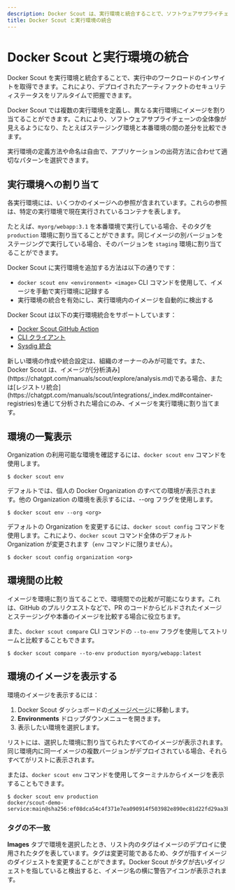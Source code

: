 ```yaml
---
description: Docker Scout は、実行環境と統合することで、ソフトウェアサプライチェーンに関するリアルタイムのインサイトを提供します。
title: Docker Scout と実行環境の統合
---
```



# Docker Scout と実行環境の統合

Docker Scout を実行環境と統合することで、実行中のワークロードのインサイトを取得できます。これにより、デプロイされたアーティファクトのセキュリティステータスをリアルタイムで把握できます。

Docker Scout では複数の実行環境を定義し、異なる実行環境にイメージを割り当てることができます。これにより、ソフトウェアサプライチェーンの全体像が見えるようになり、たとえばステージング環境と本番環境の間の差分を比較できます。

実行環境の定義方法や命名は自由で、アプリケーションの出荷方法に合わせて適切なパターンを選択できます。

## 実行環境への割り当て

各実行環境には、いくつかのイメージへの参照が含まれています。これらの参照は、特定の実行環境で現在実行されているコンテナを表します。

たとえば、`myorg/webapp:3.1` を本番環境で実行している場合、そのタグを `production` 環境に割り当てることができます。同じイメージの別バージョンをステージングで実行している場合、そのバージョンを `staging` 環境に割り当てることができます。

Docker Scout に実行環境を追加する方法は以下の通りです：

- `docker scout env <environment> <image>` CLI コマンドを使用して、イメージを手動で実行環境に記録する
- 実行環境の統合を有効にし、実行環境内のイメージを自動的に検出する

Docker Scout は以下の実行環境統合をサポートしています：

- [Docker Scout GitHub Action](https://github.com/marketplace/actions/docker-scout#record-an-image-deployed-to-an-environment)
- [CLI クライアント](https://chatgpt.com/c/cli.md)
- [Sysdig 統合]()

<Callout type="info" emoji="ℹ️">
  新しい環境の作成や統合設定は、組織のオーナーのみが可能です。また、Docker Scout は、イメージが[分析済み](https://chatgpt.com/manuals/scout/explore/analysis.md)である場合、または[レジストリ統合](https://chatgpt.com/manuals/scout/integrations/_index.md#container-registries)を通じて分析された場合にのみ、イメージを実行環境に割り当てます。
</Callout>

## 環境の一覧表示

Organization の利用可能な環境を確認するには、`docker scout env` コマンドを使用します。

```console
$ docker scout env
```

デフォルトでは、個人の Docker Organization のすべての環境が表示されます。他の Organization の環境を表示するには、--org フラグを使用します。

```console
$ docker scout env --org <org>
```

デフォルトの Organization を変更するには、`docker scout config` コマンドを使用します。これにより、`docker scout` コマンド全体のデフォルト Organization が変更されます（`env` コマンドに限りません）。

```console
$ docker scout config organization <org>
```

## 環境間の比較

イメージを環境に割り当てることで、環境間での比較が可能になります。これは、GitHub のプルリクエストなどで、PR のコードからビルドされたイメージとステージングや本番のイメージを比較する場合に役立ちます。

また、`docker scout compare` CLI コマンドの `--to-env` フラグを使用してストリームと比較することもできます。

```console
$ docker scout compare --to-env production myorg/webapp:latest
```

## 環境のイメージを表示する

環境のイメージを表示するには：

1. Docker Scout ダッシュボードの[イメージページ](https://scout.docker.com/)に移動します。
2. **Environments** ドロップダウンメニューを開きます。
3. 表示したい環境を選択します。

リストには、選択した環境に割り当てられたすべてのイメージが表示されます。同じ環境内に同一イメージの複数バージョンがデプロイされている場合、それらすべてがリストに表示されます。

または、`docker scout env` コマンドを使用してターミナルからイメージを表示することもできます。

```console
$ docker scout env production
docker/scout-demo-service:main@sha256:ef08dca54c4f371e7ea090914f503982e890ec81d22fd29aa3b012351a44e1bc
```

### タグの不一致

**Images** タブで環境を選択したとき、リスト内のタグはイメージのデプロイに使用されたタグを表しています。タグは変更可能であるため、タグが指すイメージのダイジェストを変更することができます。Docker Scout がタグが古いダイジェストを指していると検出すると、イメージ名の横に警告アイコンが表示されます。
